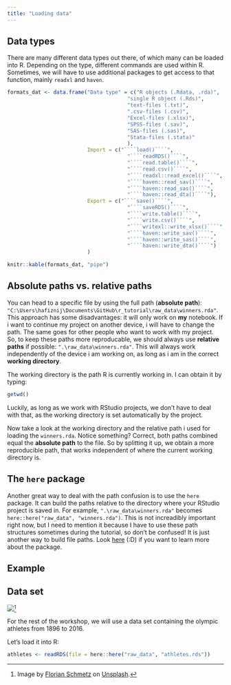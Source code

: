 ```yaml
---
title: "Loading data"
---
```


## Data types

There are many different data types out there, of which many can be loaded into R. Depending on the type, different commands are used within R. Sometimes, we will have to use additional packages to get access to that function, mainly `readxl` and `haven`.

```r
formats_dat <- data.frame("Data type" = c("R objects (.Rdata, .rda)", 
                                       "single R object (.Rds)", 
                                       "text-files (.txt)",
                                       ".csv-files (.csv)",
                                       "Excel-files (.xlsx)",
                                       "SPSS-files (.sav)", 
                                       "SAS-files (.sas)", 
                                       "Stata-files (.stata)"
                                       ),
                          Import = c("````load()````",
                                       "````readRDS()````",
                                       "````read.table()````",
                                       "````read.csv()````",
                                       "````readxl::read_excel()````",
                                       "````haven::read_sav()````",
                                       "````haven::read_sas()````",
                                       "````haven::read_dta()````"),
                          Export = c("````save()````",
                                       "````saveRDS()````",
                                       "````write.table()````",
                                       "````write.csv()````",
                                       "````writexl::write_xlsx()````",
                                       "````haven::write_sav()````",
                                       "````haven::write_sas()````",
                                       "````haven::write_dta()````")
                          )

knitr::kable(formats_dat, "pipe")
```

## Absolute paths vs. relative paths

You can head to a specific file by using the full path (**absolute path**): `"C:\Users\hafiznij\Documents\GitHub\r_tutorial\raw_data\winners.rda"`. This approach has some disadvantages: it will only work on **my** notebook. If i want to continue my project on another device, i will have to change the path. The same goes for other people who want to work with my project. So, to keep these paths more reproducable, we should always use **relative paths** if possible: `".\raw_data\winners.rda"`. This will always work independently of the device i am working on, as long as i am in the correct **working directory**.

The working directory is the path R is currently working in. I can obtain it by typing:

```r
getwd()
```

Luckily, as long as we work with RStudio projects, we don't have to deal with that, as the working directory is set automatically by the project.

Now take a look at the working directory and the relative path i used for loading the `winners.rda`. Notice something? Correct, both paths combined equal the **absolute path** to the file. So by splitting it up, we obtain a more reproducible path, that works independent of where the current working directory is.

## The `here` package

Another great way to deal with the path confusion is to use the `here` package. It can build the paths relative to the directory where your RStudio project is saved in. For example, `".\raw_data\winners.rda"` becomes `here::here("raw_data", "winners.rda")`. This is not increadibly important right now, but I need to mention it because I have to use these path structures sometimes during the tutorial, so don't be confused! It is just another way to build file paths. Look [here](https://here.r-lib.org/) (:D) if you want to learn more about the package.

## Example

## Data set

![](../pictures/olympics.jpg)[^1]

[^1]: Image by [Florian Schmetz](https://unsplash.com/de/@floschmaezz?utm_source=unsplash&utm_medium=referral&utm_content=creditCopyText) on [Unsplash](https://unsplash.com/de/fotos/fbCtFV3FkfE?utm_source=unsplash&utm_medium=referral&utm_content=creditCopyText).

For the rest of the workshop, we will use a data set containing the olympic athletes from 1896 to 2016.  

Let's load it into R:

```r
athletes <- readRDS(file = here::here("raw_data", "athletes.rds"))
```
